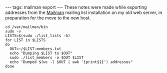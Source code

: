 ---
tags: mailman export
---
These notes were made while exporting addresses from the [[Mailman]] mailing list installation on my old web server, in preparation for the move to the new host.

 cd /var/mailman/bin
 sudo -v
 LISTS=$(sudo ./list_lists -b)
 for LIST in $LISTS
 do
   OUT=~/$LIST-members.txt
   echo "Dumping $LIST to $OUT"
   sudo ./list_members -o $OUT $LIST
   echo "Dumped $(wc -l $OUT | awk '{print$1}') addresses"
 done
